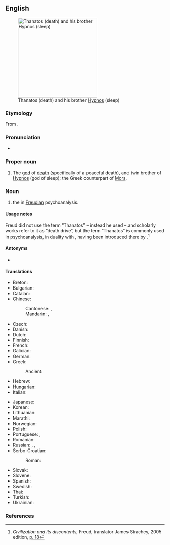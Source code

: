 ==English==
{{wikipedia}}
[[Image:Waterhouse-sleep and his half-brother death-1874.jpg|thumb|250px|right|Thanatos (death) and his brother [[Hypnos]] (sleep)]]

===Etymology===
From {{der|en|grc|Θάνατος|sc=polytonic}}.

===Pronunciation===
* {{IPA|en|/ˈθænəˌtɒs/}}

===Proper noun===
{{en-proper noun}}

# {{lb|en|Greek god}} The [[god]] of [[death]] (specifically of a peaceful death), and twin brother of [[Hypnos]] (god of sleep); the Greek counterpart of [[Mors]].

===Noun===
{{en-noun|-}}

# {{lb|en|psychoanalysis}} the {{w|death drive}} in [[Freudian]] psychoanalysis.

====Usage notes====
Freud did not use the term “Thanatos” – instead he used {{m|de|Todestrieb||death drive}} – and scholarly works refer to it as “death drive”, but the term “Thanatos” is commonly used in psychoanalysis, in duality with {{m|en|Eros}}, having been introduced there by {{w|Paul Federn}}.<ref>''Civilization and its discontents,'' Freud, translator James Strachey, 2005 edition, [http://books.google.com/books?id=AW3z38T3u7YC&pg=PA18&dq=Thanatos p. 18]</ref>

====Antonyms====
* {{sense|death drive}} {{l|en|Eros}} {{qualifier|life drive}}

====Translations====
{{trans-top|Thanatos, the god of death}}
* Breton: {{t|br|Thanatos|m}}
* Bulgarian: {{t|bg|Танатос|m}}
* Catalan: {{t|ca|Tànatos|m}}
* Chinese:
*: Cantonese: {{t|yue|塔納托斯|sc=Hani}}, {{t|yue|塔纳托斯|tr=taap3 naap6 tok3 si1|sc=Hani}}
*: Mandarin: {{t|cmn|塔納托斯}}, {{t|cmn|塔纳托斯|tr=Tǎnàtuōsī}}
* Czech: {{t|cs|Thanatos|m}}
* Danish: {{t|da|Thanatos}}
* Dutch: {{t|nl|Thanatos}}
* Finnish: {{t|fi|Thanatos}}
* French: {{t+|fr|Thanatos|m}}
* Galician: {{t|gl|Tánatos|m}}
* German: {{t|de|Thanatos|m}}
* Greek: {{t|el|Θάνατος|m}}
*: Ancient: {{t|grc|Θάνατος|m}}
* Hebrew: {{t|he|תנטוס|m}}
* Hungarian: {{t|hu|Thanatosz}}
* Italian: {{t|it|Tanato|m}}
{{trans-mid}}
* Japanese: {{t|ja|タナトス|tr=Tanatosu}}
* Korean: {{t|ko|^타나토스}}
* Lithuanian: {{t|lt|Tanatas|m}}
* Marathi: {{t|mr|थानाटोस|m|sc=Deva}}
* Norwegian: {{t|no|Thanatos}}
* Polish: {{t+|pl|Tanatos|m-pr}}
* Portuguese: {{t|pt|Tânatos|m}}, {{t|pt|Tânato|m}}
* Romanian: {{t|ro|Thanatos|m}}
* Russian: {{t|ru|Та́натос|m|sc=Cyrl}}, {{t+|ru|Та́нат|m|sc=Cyrl}}, {{t|ru|Фа́нат|m|sc=Cyrl}}
* Serbo-Croatian:
*: Roman: {{t+|sh|Tanatos|m}}
* Slovak: {{t|sk|Tanatos|m}}
* Slovene: {{t|sl|Tanatos|m}}
* Spanish: {{t|es|Tánatos|m}}
* Swedish: {{t|sv|Thanatos}}
* Thai: {{t|th|ทานาทอส|tr=taa-naa-tôt}}
* Turkish: {{t|tr|Thanatos}}
* Ukrainian: {{t|uk|Та́натос|m}}
{{trans-bottom}}

===References===
<references/>

{{C|en|Death}}